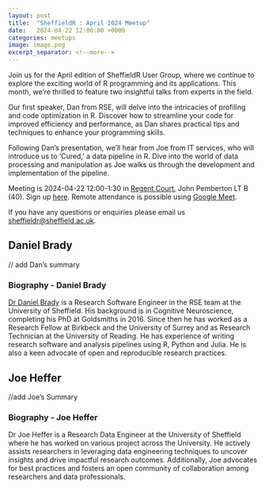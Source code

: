 ```yaml
---
layout: post
title:  "SheffieldR : April 2024 Meetup"
date:   2024-04-22 12:00:00 +0000
categories: meetups
image: image.png
excerpt_separator: <!--more-->
---
```


Join us for the April edition of SheffieldR User Group, where we continue to explore the exciting world of R programming and its applications. This month, we're thrilled to feature two insightful talks from experts in the field.

Our first speaker, Dan from RSE, will delve into the intricacies of profiling and code optimization in R. Discover how to streamline your code for improved efficiency and performance, as Dan shares practical tips and techniques to enhance your programming skills.

Following Dan's presentation, we'll hear from Joe from IT services, who will introduce us to 'Cured,' a data pipeline in R. Dive into the world of data processing and manipulation as Joe walks us through the development and implementation of the pipeline.


Meeting is 2024-04-22 12:00-1:30 in [Regent Court](https://www.openstreetmap.org/relation/16201517), John Pemberton LT B (40). 
Sign up [here](https://www.meetup.com/sheffieldr-sheffield-r-users-group/events/300164087/). Remote attendance is possible using
[Google Meet](https://meet.google.com/xka-dxah-sqf).

If you have any questions or enquiries please email us [sheffieldr@sheffield.ac.uk](mailto:sheffieldr@sheffield.ac.uk).

<!--more-->

## Daniel Brady

// add Dan's summary

### Biography - Daniel Brady

[Dr Daniel Brady](https://rse.shef.ac.uk/contact/dan-brady/) is a Research Software Engineer in the RSE team at the University of Sheffield. His background is in Cognitive Neuroscience, completing his PhD at Goldsmiths in 2016. Since then he has worked as a Research Fellow at Birkbeck and the University of Surrey and as Research Technician at the University of Reading. He has experience of writing research software and analysis pipelines using R, Python and Julia. He is also a keen advocate of open and reproducible research practices.

## Joe Heffer

//add Joe's Summary

### Biography - Joe Heffer

Dr Joe Heffer is a Research Data Engineer at the University of Sheffield where he has worked on various project across the University. He actively assists researchers in leveraging data engineering techniques to uncover insights and drive impactful research outcomes. Additionally, Joe advocates for best practices and fosters an open community of collaboration among researchers and data professionals.
